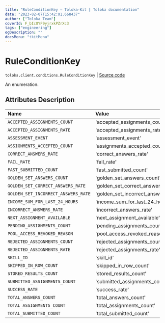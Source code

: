 ```yaml
---
title: "RuleConditionKey — Toloka-Kit | Toloka documentation"
date: "2023-02-07T15:42:01.668437"
author: ["Toloka Team"]
coverId: F_bIcOYF9yjrxkPZrXc3
tags: ["engineering"]
ogDescription: ""
docsMenu: "tkitMenu"
---
```


# RuleConditionKey
`toloka.client.conditions.RuleConditionKey` | [Source code](https://github.com/Toloka/toloka-kit/blob/v1.1.3/src/client/conditions.py#L40)

An enumeration.

## Attributes Description

| Name | Value | Description |
| :------| :-----------| :----------|
`ACCEPTED_ASSIGNMENTS_COUNT`|'accepted_assignments_count'|
`ACCEPTED_ASSIGNMENTS_RATE`|'accepted_assignments_rate'|
`ASSESSMENT_EVENT`|'assessment_event'|
`ASSIGNMENTS_ACCEPTED_COUNT`|'assignments_accepted_count'|
`CORRECT_ANSWERS_RATE`|'correct_answers_rate'|
`FAIL_RATE`|'fail_rate'|
`FAST_SUBMITTED_COUNT`|'fast_submitted_count'|
`GOLDEN_SET_ANSWERS_COUNT`|'golden_set_answers_count'|
`GOLDEN_SET_CORRECT_ANSWERS_RATE`|'golden_set_correct_answers_rate'|
`GOLDEN_SET_INCORRECT_ANSWERS_RATE`|'golden_set_incorrect_answers_rate'|
`INCOME_SUM_FOR_LAST_24_HOURS`|'income_sum_for_last_24_hours'|
`INCORRECT_ANSWERS_RATE`|'incorrect_answers_rate'|
`NEXT_ASSIGNMENT_AVAILABLE`|'next_assignment_available'|
`PENDING_ASSIGNMENTS_COUNT`|'pending_assignments_count'|
`POOL_ACCESS_REVOKED_REASON`|'pool_access_revoked_reason'|
`REJECTED_ASSIGNMENTS_COUNT`|'rejected_assignments_count'|
`REJECTED_ASSIGNMENTS_RATE`|'rejected_assignments_rate'|
`SKILL_ID`|'skill_id'|
`SKIPPED_IN_ROW_COUNT`|'skipped_in_row_count'|
`STORED_RESULTS_COUNT`|'stored_results_count'|
`SUBMITTED_ASSIGNMENTS_COUNT`|'submitted_assignments_count'|
`SUCCESS_RATE`|'success_rate'|
`TOTAL_ANSWERS_COUNT`|'total_answers_count'|
`TOTAL_ASSIGNMENTS_COUNT`|'total_assignments_count'|
`TOTAL_SUBMITTED_COUNT`|'total_submitted_count'|